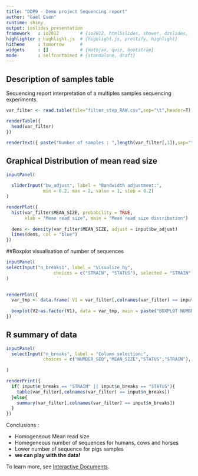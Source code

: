 ```yaml
---
title: "DDP9 - Demo project Sequencing report"
author: "Gaël Even"
runtime: shiny
output: ioslides_presentation
framework   : io2012        # {io2012, html5slides, shower, dzslides, ...}
highlighter : highlight.js  # {highlight.js, prettify, highlight}
hitheme     : tomorrow      # 
widgets     : []            # {mathjax, quiz, bootstrap}
mode        : selfcontained # {standalone, draft}
---
```



## Description of samples table

Sequencing report interpretation of a multiples samples sequencing experiments.


```r

var_filter <- read.table(file="filter_step_RAW.csv",sep="\t",header=T)

renderTable({
  head(var_filter)
})

renderText({ paste("Number of samples : ",length(var_filter[,1]),sep="" )  })
```



## Graphical Distribution of mean read size

```r
inputPanel(
  
  sliderInput("bw_adjust", label = "Bandwidth adjustment:",
              min = 0.2, max = 2, value = 1, step = 0.2)
)

renderPlot({
  hist(var_filter$MEAN_SIZE, probability = TRUE,
       xlab = "Mean read size", main = "Mean read size distribution")
  
  dens <- density(var_filter$MEAN_SIZE, adjust = input$bw_adjust)
  lines(dens, col = "blue")
})
```

##Boxplot visualisation of number of sequences
```r
inputPanel(
selectInput("n_breaks1", label = "Visualize by",
                  choices = c("STRAIN", "STATUS"), selected = "STRAIN")
)

 
renderPlot({
  var_tmp <- data.frame( V1 = var_filter[,colnames(var_filter) == input$n_breaks1], V2 = var_filter$NUMBER_SEQ)
 
  boxplot(V2~as.factor(V1), data = var_tmp, main = paste("BOXPLOT NUMBER OF SEQ BY ",input$n_breaks1,sep=""))
})
```



## R summary of data

```r
inputPanel(
  selectInput("n_breaks", label = "Column selection:",
              choices = c("NUMBER_SEQ","MEAN_SIZE","STATUS","STRAIN"), selected = "NUMBER_SEQ")
  
)

renderPrint({
  if( input$n_breaks == "STRAIN" || input$n_breaks == "STATUS"){
    table(var_filter[,colnames(var_filter) == input$n_breaks])
  }else{
    summary(var_filter[,colnames(var_filter) == input$n_breaks])
  }
})
```
Conclusions :

- Homogeneous Mean read size
- Homegeneous number of sequences for humans, cows and horses
- Lower number of sequence for pigs samples
- <strong>we can play with the data!</strong>

To learn more, see [Interactive Documents](https://gdscan-gaeleven.shinyapps.io/rawcode).





